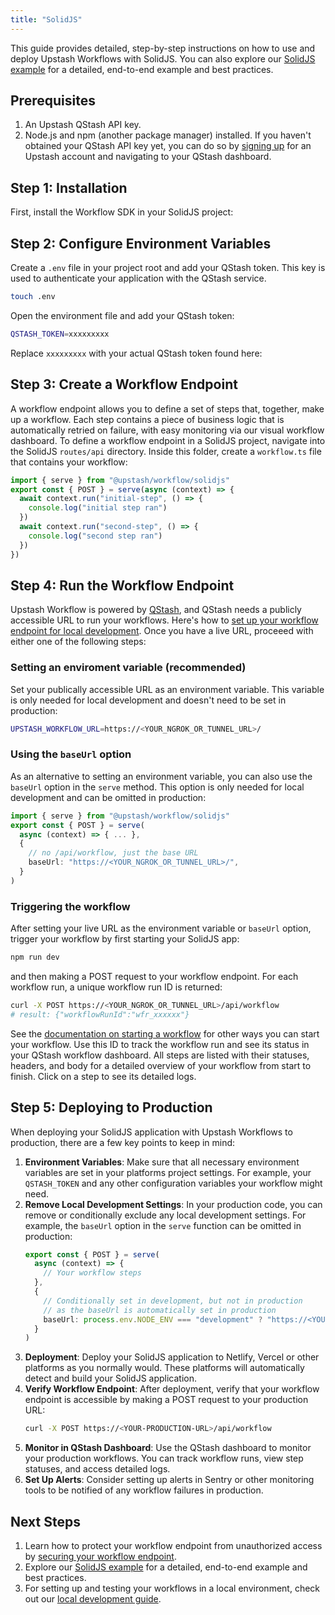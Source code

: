 ```yaml
---
title: "SolidJS"
---
```

This guide provides detailed, step-by-step instructions on how to use and deploy Upstash Workflows with SolidJS. You can also explore our [SolidJS example](https://github.com/upstash/workflow-js/tree/main/examples/solidjs) for a detailed, end-to-end example and best practices.
## Prerequisites
1. An Upstash QStash API key.
2. Node.js and npm (another package manager) installed.
If you haven't obtained your QStash API key yet, you can do so by [signing up](https://console.upstash.com/login) for an Upstash account and navigating to your QStash dashboard.
## Step 1: Installation
First, install the Workflow SDK in your SolidJS project:
## Step 2: Configure Environment Variables
Create a `.env` file in your project root and add your QStash token. This key is used to authenticate your application with the QStash service.
```bash Terminal
touch .env
```
Open the environment file and add your QStash token:
```bash .env
QSTASH_TOKEN=xxxxxxxxx
```
Replace `xxxxxxxxx` with your actual QStash token found here:
## Step 3: Create a Workflow Endpoint
A workflow endpoint allows you to define a set of steps that, together, make up a workflow. Each step contains a piece of business logic that is automatically retried on failure, with easy monitoring via our visual workflow dashboard.
To define a workflow endpoint in a SolidJS project, navigate into the SolidJS `routes/api` directory. Inside this folder, create a `workflow.ts` file that contains your workflow:
```typescript routes/api/workflow.ts
import { serve } from "@upstash/workflow/solidjs"
export const { POST } = serve(async (context) => {
  await context.run("initial-step", () => {
    console.log("initial step ran")
  })
  await context.run("second-step", () => {
    console.log("second step ran")
  })
})
```
## Step 4: Run the Workflow Endpoint
Upstash Workflow is powered by [QStash](/qstash/overall/getstarted), and QStash needs a publicly accessible URL to run your workflows. Here's how to [set up your workflow endpoint for local development](/workflow/howto/local-development).
Once you have a live URL, proceeed with either one of the following steps:
### Setting an enviroment variable (recommended)
Set your publically accessible URL as an environment variable. This variable is only needed for local development and doesn't need to be set in production:
```bash .env
UPSTASH_WORKFLOW_URL=https://<YOUR_NGROK_OR_TUNNEL_URL>/
```
### Using the `baseUrl` option
As an alternative to setting an environment variable, you can also use the `baseUrl` option in the `serve` method. This option is only needed for local development and can be omitted in production:
```typescript routes/api/workflow.ts
import { serve } from "@upstash/workflow/solidjs"
export const { POST } = serve(
  async (context) => { ... },
  {
    // no /api/workflow, just the base URL
    baseUrl: "https://<YOUR_NGROK_OR_TUNNEL_URL>/",
  }
)
```
### Triggering the workflow
After setting your live URL as the environment variable or `baseUrl` option, trigger your workflow by first starting your SolidJS app:
```bash Terminal
npm run dev
```
and then making a POST request to your workflow endpoint. For each workflow run, a unique workflow run ID is returned:
```bash Terminal
curl -X POST https://<YOUR_NGROK_OR_TUNNEL_URL>/api/workflow
# result: {"workflowRunId":"wfr_xxxxxx"}
```
See the [documentation on starting a workflow](/workflow/howto/start) for other ways you can start your workflow.
Use this ID to track the workflow run and see its status in your QStash workflow dashboard. All steps are listed with their statuses, headers, and body for a detailed overview of your workflow from start to finish. Click on a step to see its detailed logs.
## Step 5: Deploying to Production
When deploying your SolidJS application with Upstash Workflows to production, there are a few key points to keep in mind:
1. **Environment Variables**: Make sure that all necessary environment variables are set in your platforms project settings. For example, your `QSTASH_TOKEN` and any other configuration variables your workflow might need.
2. **Remove Local Development Settings**: In your production code, you can remove or conditionally exclude any local development settings. For example, the `baseUrl` option in the `serve` function can be omitted in production:
   ```typescript routes/api/workflow.ts
   export const { POST } = serve(
     async (context) => {
       // Your workflow steps
     },
     {
       // Conditionally set in development, but not in production
       // as the baseUrl is automatically set in production
       baseUrl: process.env.NODE_ENV === "development" ? "https://<YOUR_NGROK_OR_TUNNEL_URL>/" : undefined,
     }
   )
   ```
3. **Deployment**: Deploy your SolidJS application to Netlify, Vercel or other platforms as you normally would. These platforms will automatically detect and build your SolidJS application.
4. **Verify Workflow Endpoint**: After deployment, verify that your workflow endpoint is accessible by making a POST request to your production URL:
   ```bash Terminal
   curl -X POST https://<YOUR-PRODUCTION-URL>/api/workflow
   ```
5. **Monitor in QStash Dashboard**: Use the QStash dashboard to monitor your production workflows. You can track workflow runs, view step statuses, and access detailed logs.
6. **Set Up Alerts**: Consider setting up alerts in Sentry or other monitoring tools to be notified of any workflow failures in production.
## Next Steps
1. Learn how to protect your workflow endpoint from unauthorized access by [securing your workflow endpoint](/workflow/howto/security).
2. Explore our [SolidJS example](https://github.com/upstash/workflow-js/tree/main/examples/solidjs) for a detailed, end-to-end example and best practices.
3. For setting up and testing your workflows in a local environment, check out our [local development guide](/workflow/howto/local-development).